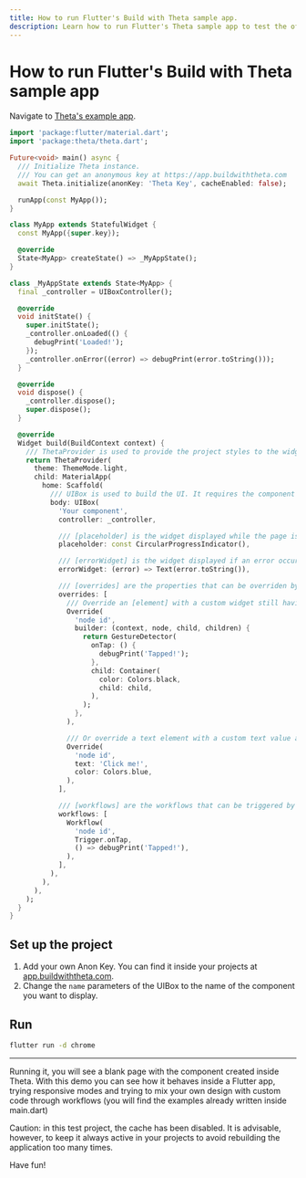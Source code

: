 ```yaml
---
title: How to run Flutter's Build with Theta sample app.
description: Learn how to run Flutter's Theta sample app to test the official Flutter library.
---
```


# How to run Flutter's Build with Theta sample app

Navigate to [Theta's example app](https://github.com/buildwiththeta/buildwiththeta/blob/main/packages/builder/example/lib/main.dart).

```dart
import 'package:flutter/material.dart';
import 'package:theta/theta.dart';

Future<void> main() async {
  /// Initialize Theta instance.
  /// You can get an anonymous key at https://app.buildwiththeta.com
  await Theta.initialize(anonKey: 'Theta Key', cacheEnabled: false);

  runApp(const MyApp());
}

class MyApp extends StatefulWidget {
  const MyApp({super.key});

  @override
  State<MyApp> createState() => _MyAppState();
}

class _MyAppState extends State<MyApp> {
  final _controller = UIBoxController();

  @override
  void initState() {
    super.initState();
    _controller.onLoaded(() {
      debugPrint('Loaded!');
    });
    _controller.onError((error) => debugPrint(error.toString()));
  }

  @override
  void dispose() {
    _controller.dispose();
    super.dispose();
  }

  @override
  Widget build(BuildContext context) {
    /// ThetaProvider is used to provide the project styles to the widgets.
    return ThetaProvider(
      theme: ThemeMode.light,
      child: MaterialApp(
        home: Scaffold(
          /// UIBox is used to build the UI. It requires the component name.
          body: UIBox(
            'Your component',
            controller: _controller,

            /// [placeholder] is the widget displayed while the page is loading.
            placeholder: const CircularProgressIndicator(),

            /// [errorWidget] is the widget displayed if an error occurs.
            errorWidget: (error) => Text(error.toString()),

            /// [overrides] are the properties that can be overriden by the user.
            overrides: [
              /// Override an [element] with a custom widget still having the original [element] child.
              Override(
                'node id',
                builder: (context, node, child, children) {
                  return GestureDetector(
                    onTap: () {
                      debugPrint('Tapped!');
                    },
                    child: Container(
                      color: Colors.black,
                      child: child,
                    ),
                  );
                },
              ),

              /// Or override a text element with a custom text value and color.
              Override(
                'node id',
                text: 'Click me!',
                color: Colors.blue,
              ),
            ],

            /// [workflows] are the workflows that can be triggered by the user, mixing no-code and code.
            workflows: [
              Workflow(
                'node id',
                Trigger.onTap,
                () => debugPrint('Tapped!'),
              ),
            ],
          ),
        ),
      ),
    );
  }
}
```

## Set up the project

1. Add your own Anon Key. You can find it inside your projects at [app.buildwiththeta.com](https://app.buildwiththeta.com).
2. Change the `name` parameters of the UIBox to the name of the component you want to display.

## Run

```bash
flutter run -d chrome
```

---

Running it, you will see a blank page with the component created inside Theta. With this demo you can see how it behaves inside a Flutter app, trying responsive modes and trying to mix your own design with custom code through workflows (you will find the examples already written inside main.dart)

<Warning>Caution: in this test project, the cache has been disabled. It is advisable, however, to keep it always active in your projects to avoid rebuilding the application too many times.</Warning>

Have fun!

